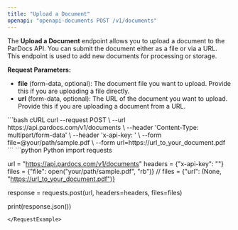 ---
title: "Upload a Document"
openapi: "openapi-documents POST /v1/documents"
---

The **Upload a Document** endpoint allows you to upload a document to the ParDocs API. You can submit the document either as a file or via a URL. This endpoint is used to add new documents for processing or storage.

**Request Parameters:**

- **file** (form-data, optional): The document file you want to upload. Provide this if you are uploading a file directly.
- **url** (form-data, optional): The URL of the document you want to upload. Provide this if you are uploading a document from a URL.

<RequestExample>
```bash cURL
curl --request POST \
  --url https://api.pardocs.com/v1/documents \
  --header 'Content-Type: multipart/form-data' \
  --header 'x-api-key: <api-key>' \
  --form file=@your/path/sample.pdf \
  --form url=https://url_to_your_document.pdf
```
```python Python
import requests

url = "https://api.pardocs.com/v1/documents"
headers = {"x-api-key": "<api-key>"}
files = {"file": open("your/path/sample.pdf", "rb")}
// files = {"url": (None, "https://url_to_your_document.pdf")}

response = requests.post(url, headers=headers, files=files)

print(response.json())
```
</RequestExample>
